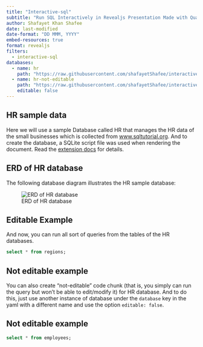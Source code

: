 ```yaml
---
title: "Interactive-sql"
subtitle: "Run SQL Interactively in Revealjs Presentation Made with Quarto"
author: Shafayet Khan Shafee
date: last-modified
date-format: "DD MMM, YYYY"
embed-resources: true
format: revealjs
filters:
  - interactive-sql
databases:
  - name: hr
    path: "https://raw.githubusercontent.com/shafayetShafee/interactive-sql/main/hr.sql"
  - name: hr-not-editable
    path: "https://raw.githubusercontent.com/shafayetShafee/interactive-sql/main/hr.sql"
    editable: false
---
```


## HR sample data

Here we will use a sample Database called HR that manages the HR data of the small businesses which is collected from [www.sqltutorial.org](https://www.sqltutorial.org/sql-sample-database/). And to create the database, a SQLite script file was used when rendering the document. Read the [extension docs](https://github.com/shafayetShafee/interactive-sql#using) for details.


## ERD of HR database

The following database diagram illustrates the HR sample database:

![ERD of HR database](hr-SQL-Sample-Database-Schema.png){#fig-erd-hr}


## Editable Example

And now, you can run all sort of queries from the tables of the HR databases.

```.sql
select * from regions;
```


## Not editable example

You can also create "not-editable" code chunk (that is, you simply can run the query but won't be able to edit/modify it) for HR database. And to do this, just use another instance of database under the `database` key in the yaml with a different name and use the option `editable: false`.

## Not editable example

```.sql
select * from employees;
```
